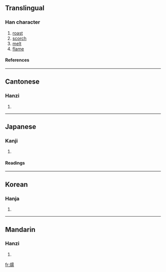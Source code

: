 {{see|炀}}

==Translingual==
===Han character===
{{Han char|rn=86|rad=火|as=09|sn=13|four=9682<sub>7</sub>|canj=火日一竹 (FAMH)}}
# [[roast]]
# [[scorch]]
# [[melt]]
# [[flame]]
====References====
{{Han ref|kx=0678.070|dkj=19235|dj=1089.100|hdz=32216.160|uh=716C|ud=29036|bh=B7D5|bd=47061}}

----
==Cantonese==
===Hanzi===
{{yue-hanzi|jyut=|y=yeung4}}
# {{defn|Cantonese}}

----
==Japanese==
===Kanji===
{{ja-kanji|grade=|rs=火09}}
# {{defn|Japanese}} 
====Readings====
{{ja-readings|on=[[よう]] (yō)|kun=[[あぶる]] (aburu)}}

----
==Korean==
===Hanja===
{{ko-hanja|hangeul=양|eumhun=|rv=yang|mr=yang|y=yang}}
# {{defn|Korean}}

----
==Mandarin==
===Hanzi===
{{cmn-hanzi|sim=炀|pin=[[yáng]] ([[yang2]])|wg=yang<sup>2</sup>}}
# {{defn|Mandarin}}

[[fr:煬]]